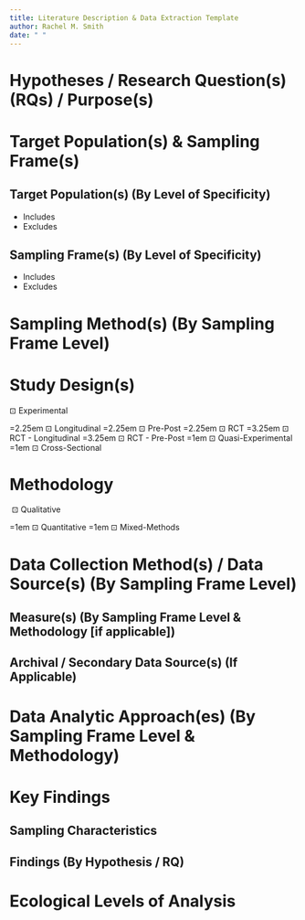 ```yaml
---
title: Literature Description & Data Extraction Template
author: Rachel M. Smith
date: " "
---
```


\Frule

# Hypotheses / Research Question(s) (RQs) / Purpose(s)

# Target Population(s) & Sampling Frame(s)

## Target Population(s) (By Level of Specificity)

- Includes
- Excludes

## Sampling Frame(s) (By Level of Specificity)

- Includes
- Excludes

# Sampling Method(s) (By Sampling Frame Level)

# Study Design(s)

\hspace*{2em} $\boxdot$ Experimental

\parindent=2.25em\ $\boxdot$ Longitudinal
\parindent=2.25em\ $\boxdot$ Pre-Post
\parindent=2.25em\ $\boxdot$ RCT
\parindent=3.25em\ $\boxdot$ RCT - Longitudinal
\parindent=3.25em\ $\boxdot$ RCT - Pre-Post
\parindent=1em\ $\boxdot$ Quasi-Experimental
\parindent=1em\ $\boxdot$ Cross-Sectional

# Methodology

\hspace*{2em}\ $\boxdot$ Qualitative

\parindent=1em\ $\boxdot$ Quantitative
\parindent=1em\ $\boxdot$ Mixed-Methods

# Data Collection Method(s) / Data Source(s) (By Sampling Frame Level)

## Measure(s) (By Sampling Frame Level & Methodology [if applicable])

## Archival / Secondary Data Source(s) (If Applicable)

# Data Analytic Approach(es) (By Sampling Frame Level & Methodology)

# Key Findings

## Sampling Characteristics

## Findings (By Hypothesis / RQ)

# Ecological Levels of Analysis
